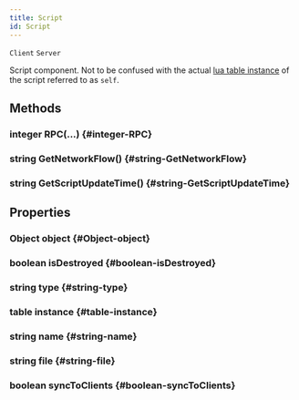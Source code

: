 ```yaml
---
title: Script
id: Script
---
```

`Client`
`Server`

Script component. Not to be confused with the actual [lua table instance](ScriptInstance) of the script referred to as `self`.

## Methods

### integer RPC(...) {#integer-RPC}

### string GetNetworkFlow() {#string-GetNetworkFlow}

### string GetScriptUpdateTime() {#string-GetScriptUpdateTime}

## Properties

### Object object {#Object-object}

### boolean isDestroyed {#boolean-isDestroyed}

### string type {#string-type}

### table instance {#table-instance}

### string name {#string-name}

### string file {#string-file}

### boolean syncToClients {#boolean-syncToClients}

